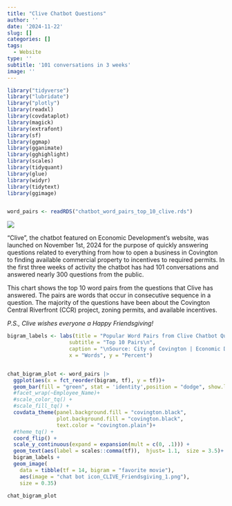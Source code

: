 ```yaml
---
title: "Clive Chatbot Questions"
author: ''
date: '2024-11-22'
slug: []
categories: []
tags:
  - Website
type: ''
subtitle: '101 conversations in 3 weeks'
image: ''
---
```




```r

library("tidyverse")
library("lubridate")
library("plotly")
library(readxl)
library(covdataplot)
library(magick)
library(extrafont)
library(sf)
library(ggmap)
library(gganimate)
library(gghighlight)
library(scales)
library(tidyquant)
library(glue)
library(widyr)
library(tidytext)
library(ggimage)


word_pairs <- readRDS("chatbot_word_pairs_top_10_clive.rds") 


```


![](turkeyday-thanksgiving.gif)


"Clive", the chatbot featured on Economic Development's website, was launched on November 1st, 2024 for the purpose of quickly answering questions related to everything from how to open a business in Covington to finding available commercial property to incentives to required permits.  In the first three weeks of activity the chatbot has had 101 conversations and answered nearly 300 questions from the public. 

This chart shows the top 10 word pairs from the questions that Clive has answered.  The pairs are words that occur in consecutive sequence in a question. The majority of the questions have been about the Covington Central Riverfront (CCR) project, zoning permits, and available incentives.

*P.S., Clive wishes everyone a Happy Friendsgiving!*

```r


bigram_labels <- labs(title = "Popular Word Pairs from Clive Chatbot Questions",
                    subtitle = "Top 10 Pairs\n",
                    caption = "\nSource: City of Covington | Economic Development | CovData",
                    x = "Words", y = "Percent") 


chat_bigram_plot <- word_pairs |>
  ggplot(aes(x = fct_reorder(bigram, tf), y = tf))+
  geom_bar(fill = "green", stat = 'identity',position = "dodge", show.legend = FALSE)+
  #facet_wrap(~Employee_Name)+
  #scale_color_tq() +
  #scale_fill_tq() +
  covdata_theme(panel.background.fill = "covington.black", 
                plot.background.fill = "covington.black", 
                text.color = "covington.plain")+
  #theme_tq() +
  coord_flip() +
  scale_y_continuous(expand = expansion(mult = c(0, .1))) +
  geom_text(aes(label = scales::comma(tf)),  hjust= 1.1,  size = 3.5)+
  bigram_labels +
  geom_image(
    data = tibble(tf = 14, bigram = "favorite movie"),
    aes(image = "chat bot icon_CLIVE_Friendsgiving_1.png"),
    size = 0.35)

chat_bigram_plot





```













